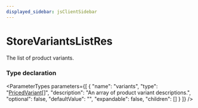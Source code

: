```yaml
---
displayed_sidebar: jsClientSidebar
---
```



# StoreVariantsListRes

The list of product variants.

### Type declaration

<ParameterTypes parameters={[
  {
    "name": "variants",
    "type": "[PricedVariant](internal.PricedVariant.mdx)[]",
    "description": "An array of product variant descriptions.",
    "optional": false,
    "defaultValue": "",
    "expandable": false,
    "children": []
  }
]} />
